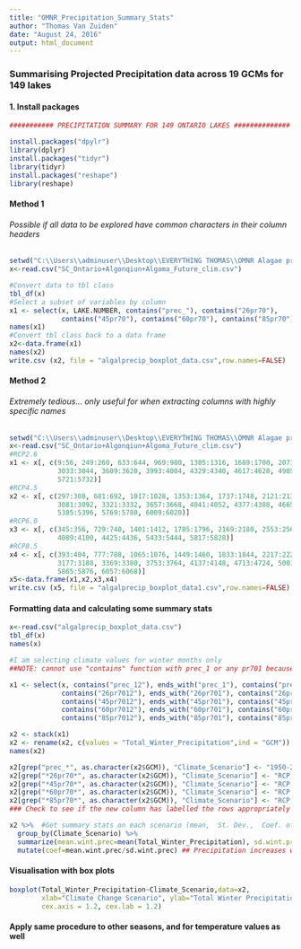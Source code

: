 ```yaml
---
title: "OMNR_Precipitation_Summary_Stats"
author: "Thomas Van Zuiden"
date: "August 24, 2016"
output: html_document
---
```

### Summarising Projected Precipitation data across 19 GCMs for 149 lakes

#### 1. Install packages
```r
########### PRECIPITATION SUMMARY FOR 149 ONTARIO LAKES ##############

install.packages("dpylr")
library(dplyr)
install.packages("tidyr")
library(tidyr)
install.packages("reshape")
library(reshape)
```


#### Method 1
###### Possible if all data to be explored have common characters in their column headers

```r
setwd("C:\\Users\\adminuser\\Desktop\\EVERYTHING THOMAS\\OMNR Alagae project")
x<-read.csv("SC_Ontario+Algonqiun+Algoma_Future_clim.csv")

#Convert data to tbl class
tbl_df(x)
#Select a subset of variables by column
x1 <- select(x, LAKE.NUMBER, contains("prec_"), contains("26pr70"), 
             contains("45pr70"), contains("60pr70"), contains("85pr70"))
names(x1)
#Convert tbl class back to a data frame
x2<-data.frame(x1)
names(x2)
write.csv (x2, file = "algalprecip_boxplot_data.csv",row.names=FALSE)
```

#### Method 2
###### Extremely tedious... only useful for when extracting columns with highly specific names
```r
setwd("C:\\Users\\adminuser\\Desktop\\EVERYTHING THOMAS\\OMNR Alagae project")
x<-read.csv("SC_Ontario+Algonqiun+Algoma_Future_clim.csv")
#RCP2.6
x1 <- x[, c(9:56, 249:260, 633:644, 969:980, 1305:1316, 1689:1700, 2073:2084, 2457:2468,
            3033:3044, 3609:3620, 3993:4004, 4329:4340, 4617:4628, 4905:4916, 5337:5348,
            5721:5732)]
#RCP4.5
x2 <- x[, c(297:308, 681:692, 1017:1028, 1353:1364, 1737:1748, 2121:2132, 2505:2516, 2745:2756,
            3081:3092, 3321:3332, 3657:3668, 4041:4052, 4377:4388, 4665:4676, 4953:4964, 5097:5108,
            5385:5396, 5769:5780, 6009:6020)]
#RCP6.0
x3 <- x[, c(345:356, 729:740, 1401:1412, 1785:1796, 2169:2180, 2553:2564, 3129:3140, 3705:3716,
            4089:4100, 4425:4436, 5433:5444, 5817:5828)]
#RCP8.5
x4 <- x[, c(393:404, 777:788, 1065:1076, 1449:1460, 1833:1844, 2217:2228, 2601:2612, 2793:2804,
            3177:3188, 3369:3380, 3753:3764, 4137:4148, 4713:4724, 5001:5012, 5481:5492,
            5865:5876, 6057:6068)]
x5<-data.frame(x1,x2,x3,x4)
write.csv (x5, file = "algalprecip_boxplot_data1.csv",row.names=FALSE)
```

#### Formatting data and calculating some summary stats
```r
x<-read.csv("algalprecip_boxplot_data.csv")
tbl_df(x)
names(x)

#I am selecting climate values for winter months only
##NOTE: cannot use "contains" function with prec_1 or any pr701 because I do not want prec_10 or pr7010

x1 <- select(x, contains("prec_12"), ends_with("prec_1"), contains("prec_2"),
             contains("26pr7012"), ends_with("26pr701"), contains("26pr702"),
             contains("45pr7012"), ends_with("45pr701"), contains("45pr702"),
             contains("60pr7012"), ends_with("60pr701"), contains("60pr702"),
             contains("85pr7012"), ends_with("85pr701"), contains("85pr702"))

x2 <- stack(x1)
x2 <- rename(x2, c(values = "Total_Winter_Precipitation",ind = "GCM"))
names(x2)

x2[grep("prec_*", as.character(x2$GCM)), "Climate_Scenario"] <- "1950-2000 Prec"
x2[grep("*26pr70*", as.character(x2$GCM)), "Climate_Scenario"] <- "RCP 2.6"
x2[grep("*45pr70*", as.character(x2$GCM)), "Climate_Scenario"] <- "RCP 4.5"
x2[grep("*60pr70*", as.character(x2$GCM)), "Climate_Scenario"] <- "RCP 6.0"
x2[grep("*85pr70*", as.character(x2$GCM)), "Climate_Scenario"] <- "RCP 8.5"
### Check to see if the new column has labelled the rows appropriately with "View(x2)"

x2 %>%  #Get summary stats on each scenario (mean,  St. Dev.,  Coef. of Variation)
  group_by(Climate_Scenario) %>% 
  summarize(mean.wint.prec=mean(Total_Winter_Precipitation), sd.wint.prec=sd(Total_Winter_Precipitation)) %>%  
  mutate(coef=mean.wint.prec/sd.wint.prec) ## Precipitation increases w. climate change in this region
```

#### Visualisation with box plots
```r
boxplot(Total_Winter_Precipitation~Climate_Scenario,data=x2, 
        xlab="Climate Change Scenario", ylab="Total Winter Precipitation (mm)",
        cex.axis = 1.2, cex.lab = 1.2)
```

#### Apply same procedure to other seasons, and for temperature values as well